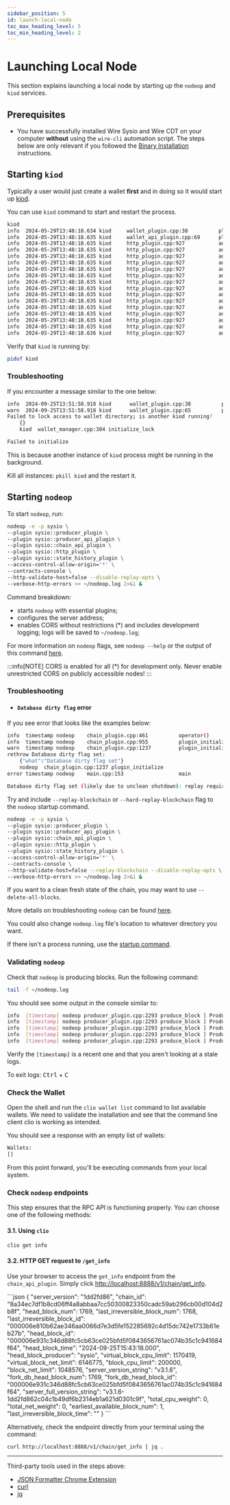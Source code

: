 ```yaml
---
sidebar_position: 5
id: launch-local-node
toc_max_heading_level: 5
toc_min_heading_level: 2
---
```


# Launching Local Node

This section explains launching a local node by starting up the `nodeop` and `kiod` services.

## Prerequisites

- You have successfully installed Wire Sysio and Wire CDT on your computer **without** using the `wire-cli` automation script. The steps below are only relevant if you followed the [Binary Installation](./install-dependencies.md#binary-installation) instructions.

## Starting `kiod`

Typically a user would just create a wallet **first** and in doing so it would start up [kiod](../introduction/glossary.md#kiod).

You can use `kiod` command to start and restart the process.

```bash
kiod
info  2024-05-29T13:48:18.634 kiod     wallet_plugin.cpp:38          plugin_initialize    ] initializing wallet plugin
info  2024-05-29T13:48:18.635 kiod     wallet_api_plugin.cpp:69      plugin_startup       ] starting wallet_api_plugin
info  2024-05-29T13:48:18.635 kiod     http_plugin.cpp:927           add_handler          ] add api url: /v1/wallet/create
info  2024-05-29T13:48:18.635 kiod     http_plugin.cpp:927           add_handler          ] add api url: /v1/wallet/create_key
info  2024-05-29T13:48:18.635 kiod     http_plugin.cpp:927           add_handler          ] add api url: /v1/wallet/get_public_keys
info  2024-05-29T13:48:18.635 kiod     http_plugin.cpp:927           add_handler          ] add api url: /v1/wallet/import_key
info  2024-05-29T13:48:18.635 kiod     http_plugin.cpp:927           add_handler          ] add api url: /v1/wallet/list_keys
info  2024-05-29T13:48:18.635 kiod     http_plugin.cpp:927           add_handler          ] add api url: /v1/wallet/list_wallets
info  2024-05-29T13:48:18.635 kiod     http_plugin.cpp:927           add_handler          ] add api url: /v1/wallet/lock
info  2024-05-29T13:48:18.635 kiod     http_plugin.cpp:927           add_handler          ] add api url: /v1/wallet/lock_all
info  2024-05-29T13:48:18.635 kiod     http_plugin.cpp:927           add_handler          ] add api url: /v1/wallet/open
info  2024-05-29T13:48:18.635 kiod     http_plugin.cpp:927           add_handler          ] add api url: /v1/wallet/remove_key
info  2024-05-29T13:48:18.635 kiod     http_plugin.cpp:927           add_handler          ] add api url: /v1/wallet/set_timeout
info  2024-05-29T13:48:18.635 kiod     http_plugin.cpp:927           add_handler          ] add api url: /v1/wallet/sign_digest
info  2024-05-29T13:48:18.635 kiod     http_plugin.cpp:927           add_handler          ] add api url: /v1/wallet/sign_transaction
info  2024-05-29T13:48:18.635 kiod     http_plugin.cpp:927           add_handler          ] add api url: /v1/wallet/unlock
info  2024-05-29T13:48:18.636 kiod     http_plugin.cpp:927           add_handler          ] add api url: /v1/node/get_supported_apis
```

Verify that `kiod` is running by:

```sh
pidof kiod
```

### Troubleshooting

If you encounter a message similar to the one below:

```sh
info  2024-09-25T13:51:58.918 kiod      wallet_plugin.cpp:38          plugin_initialize    ] initializing wallet plugin
warn  2024-09-25T13:51:58.918 kiod      wallet_plugin.cpp:65          plugin_initialize    ] 3120000 wallet_exception: Wallet exception
Failed to lock access to wallet directory; is another kiod running?
    {}
    kiod  wallet_manager.cpp:304 initialize_lock

Failed to initialize
```

This is because another instance of `kiod` process might be running in the background.

Kill all instances: `pkill kiod` and the restart it.

## Starting `nodeop`

To start `nodeop`, run:

```bash
nodeop -e -p sysio \
--plugin sysio::producer_plugin \
--plugin sysio::producer_api_plugin \
--plugin sysio::chain_api_plugin \
--plugin sysio::http_plugin \
--plugin sysio::state_history_plugin \
--access-control-allow-origin='*' \
--contracts-console \
--http-validate-host=false --disable-replay-opts \
--verbose-http-errors >> ~/nodeop.log 2>&1 &
```

Command breakdown:

- starts `nodeop` with essential plugins;
- configures the server address;
- enables CORS without restrictions (\*) and includes development logging; logs will be saved to `~/nodeop.log`;

For more information on `nodeop` flags, see `nodeop --help` or the output of this command [here](../api-reference/tooling/nodeop/nodeop-cli.md).

:::info[NOTE]
CORS is enabled for all (\*) for development only. Never enable unrestricted CORS on publicly accessible nodes!
:::

### Troubleshooting

- #### `Database dirty flag` error

If you see error that looks like the examples below:

```sh
info  timestamp nodeop    chain_plugin.cpp:461          operator()           ] Support for builtin protocol feature 'GET_SENDER' (with digest of 'f0af56d2c5a48d60a4a5b5c903edfb7db3a736a94ed589d0b797df33ff9d3e1d') is enabled with preactivation required
info  timestamp nodeop    chain_plugin.cpp:955          plugin_initialize    ] Starting fresh blockchain state using genesis state extracted from blocks.log.
warn  timestamp nodeop    chain_plugin.cpp:1237         plugin_initialize    ] 13 N5boost10wrapexceptISt12system_errorEE: Database dirty flag set
rethrow Database dirty flag set: 
    {"what":"Database dirty flag set"}
    nodeop  chain_plugin.cpp:1237 plugin_initialize
error timestamp nodeop    main.cpp:153                  main                 ] database dirty flag set (likely due to unclean shutdown): replay required
```

```bash
Database dirty flag set (likely due to unclean shutdown): replay required
```

Try and include `--replay-blockchain` or `--hard-replay-blockchain` flag to the `nodeop` startup command.

```bash
nodeop -e -p sysio \
--plugin sysio::producer_plugin \
--plugin sysio::producer_api_plugin \
--plugin sysio::chain_api_plugin \
--plugin sysio::http_plugin \
--plugin sysio::state_history_plugin \
--access-control-allow-origin='*' \
--contracts-console \
--http-validate-host=false --replay-blockchain --disable-replay-opts \
--verbose-http-errors >> ~/nodeop.log 2>&1 &
```

If you want to a clean fresh state of the chain, you may want to use `--delete-all-blocks`.

More details on troubleshooting `nodeop` can be found [here](../api-reference/tooling/nodeop/troubleshooting.md).

You could also change `nodeop.log` file's location to whatever directory you want.

If there isn't a process running, use the [startup command](#starting-nodeop).

### Validating `nodeop`

Check that `nodeop` is producing blocks. Run the following command:

```bash
tail -f ~/nodeop.log
```

You should see some output in the console similar to:

```bash
info  [timestamp] nodeop producer_plugin.cpp:2293 produce_block ] Produced block b50adde5943bdde1... #44 at [timestamp] signed by sysio [trxs: 0, lib: 43, confirmed: 0]
info  [timestamp] nodeop producer_plugin.cpp:2293 produce_block ] Produced block 39b2a4fef9db084f... #45 at [timestamp] signed by sysio [trxs: 0, lib: 44, confirmed: 0]
info  [timestamp] nodeop producer_plugin.cpp:2293 produce_block ] Produced block cd23d3646d0166dc... #46 at [timestamp] signed by sysio [trxs: 0, lib: 45, confirmed: 0]
info  [timestamp] nodeop producer_plugin.cpp:2293 produce_block ] Produced block 14bd99c3c3ffd441... #47 at [timestamp] signed by sysio [trxs: 0, lib: 46, confirmed: 0]
info  [timestamp] nodeop producer_plugin.cpp:2293 produce_block ] Produced block 2e5fb9d0f2dce119... #48 at [timestamp] signed by sysio [trxs: 0, lib: 47, confirmed: 0]
```

Verify the `[timestamp]` is a recent one and that you aren't looking at a stale logs.

To exit logs: <kbd>Ctrl</kbd> + <kbd>C</kbd>

### Check the Wallet

Open the shell and run the `clio wallet list` command to list available wallets. We need to validate the installation and see that the command line client clio is working as intended.

You should see a response with an empty list of wallets:

```bash
Wallets:
[]
```

From this point forward, you'll be executing commands from your local system.

### Check `nodeop` endpoints

This step ensures that the RPC API is functioning properly. You can choose one of the following methods:

#### 3.1. Using `clio`

```bash
clio get info 
```

#### 3.2. HTTP GET request to `/get_info`

Use your browser to access the `get_info` endpoint from the `chain_api_plugin`. Simply click [http://localhost:8888/v1/chain/get_info](http://localhost:8888/v1/chain/get_info).


<BrowserWindow url="http://localhost:8888/v1/chain/get_info">
     ```json
       {
            "server_version": "1dd2fd86",
            "chain_id": "8a34ec7df1b8cd06ff4a8abbaa7cc50300823350cadc59ab296cb00d104d2b8f",
            "head_block_num": 1769,
            "last_irreversible_block_num": 1768,
            "last_irreversible_block_id": "000006e810b62ae346aa0066d7e3d5fe152285692c4d15dc742e1733b61eb27b",
            "head_block_id": "000006e931c346d88fc5cb63ce025bfd5f0843656761ac074b35c1c941684f64",
            "head_block_time": "2024-09-25T15:43:18.000",
            "head_block_producer": "sysio",
            "virtual_block_cpu_limit": 1170419,
            "virtual_block_net_limit": 6146775,
            "block_cpu_limit": 200000,
            "block_net_limit": 1048576,
            "server_version_string": "v3.1.6",
            "fork_db_head_block_num": 1769,
            "fork_db_head_block_id": "000006e931c346d88fc5cb63ce025bfd5f0843656761ac074b35c1c941684f64",
            "server_full_version_string": "v3.1.6-1dd2fd862c04c1b49df6b2314eb1a621d0301c9f",
            "total_cpu_weight": 0,
            "total_net_weight": 0,
            "earliest_available_block_num": 1,
            "last_irreversible_block_time": "<timestamp>"
        }
   ```
 </BrowserWindow>



Alternatively, check the endpoint directly from your terminal using the command:

```sh
curl http://localhost:8888/v1/chain/get_info | jq .
```


---

Third-party tools used in the steps above:

- [JSON Formatter Chrome Extension](https://chromewebstore.google.com/detail/json-formatter/bcjindcccaagfpapjjmafapmmgkkhgoa?hl=en)
- [curl](https://curl.se/)
- [jq](https://jqlang.github.io/jq/download/)